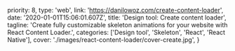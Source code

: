   priority: 8,
  type: 'web',
  link: 'https://danilowoz.com/create-content-loader',
  date: '2020-01-01T15:06:01.607Z',
  title: 'Design tool: Create content loader',
  tagline:
    'Create fully customizable skeleton animations for your website with React Content Loader.',
  categories: ['Design tool', 'Skeleton', 'React', 'React Native'],
  cover: './images/react-content-loader/cover-create.jpg',
}
